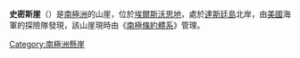 {{coord|71|59|S|100|8|W|display=title}}

'''史密斯崖'''（{{lang-en|Smith Cliff}}）是[[南極洲|南極洲]]的山崖，位於[[埃爾斯沃思地|埃爾斯沃思地]]，處於[[達斯廷島|達斯廷島]]北岸，由[[美國|美國]]海軍的探險隊發現，該山崖現時由《[[南極條約體系|南極條約體系]]》管理。

[[Category:南極洲懸崖|Category:南極洲懸崖]]


{{Antarctica-geo-stub}}